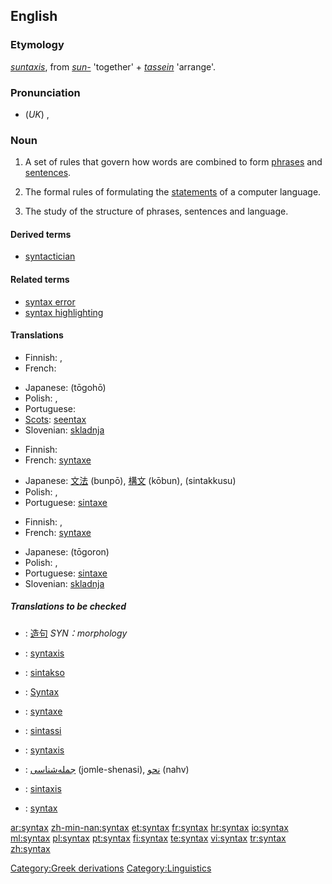 ==English==

{{wikipedia}}

===Etymology===
{{Gr.}} ''[[suntaxis]]'', from ''[[sun-]]'' 'together' + ''[[tassein]]'' 'arrange'.

===Pronunciation===
* (''UK'') {{IPA|/ˈsɪn.tæks/}}, {{SAMPA|/"sIn.t{ks/}}

===Noun===
{{en-noun|syntaxes or syntices|-}}

# A set of rules that govern how words are combined to form [[phrase]]s and [[sentence]]s.
# {{context|computing|countable}} The formal rules of formulating the [[statements]] of a computer language.
# {{linguistics}} The study of the structure of phrases, sentences and language.

====Derived terms====
* [[syntactician]]

====Related terms====
* [[syntax error]]
* [[syntax highlighting]]

====Translations====
{{trans-top|set of rules that govern how words are combined}}
* Finnish: {{t+|fi|lauseoppi}}, {{t-|fi|syntaksi}}
* French: {{t+|fr|syntaxe|f}}
{{trans-mid}}
* Japanese: {{JAchar|[[統語法]]}} (tōgohō)
* Polish: {{t|pl|składnia|f}}, {{t|pl|syntaksa|f}}
* Portuguese: {{t+|pt|sintaxe|f}}
* [[Scots]]: [[seentax]]
* Slovenian: [[skladnja]]
{{trans-bottom}}

{{trans-top|formal rules of a computer language}}
* Finnish: {{t-|fi|syntaksi}}
* French: [[syntaxe]] {{f}}
{{trans-mid}}
* Japanese: [[文法]] (bunpō), [[構文]] (kōbun), {{JAchar|[[シンタックス]]}} (sintakkusu)
* Polish: {{t|pl|składnia|f}}, {{t|pl|syntaksa|f}}
* Portuguese: [[sintaxe]] {{f}}
{{trans-bottom}}

{{trans-top|study of the structure of phrases and sentences}}
* Finnish: {{t+|fi|lauseoppi}}, {{t-|fi|syntaksi}}
* French: [[syntaxe]] {{f}}
{{trans-mid}}
* Japanese: {{JAchar|[[統語論]]}} (tōgoron)
* Polish: {{t|pl|składnia|f}}, {{t|pl|syntaksa|f}}
* Portuguese: [[sintaxe]] {{f}}
* Slovenian: [[skladnja]]
{{trans-bottom}}

=====Translations to be checked=====
{{checktrans}}
{{trans-top|transations to be checked}}
* {{ttbc|Chinese}}: [[造句]] ''SYN：morphology''
* {{ttbc|Dutch}}: [[syntaxis]] {{f}}
* {{ttbc|Esperanto}}: [[sintakso]]
* {{ttbc|German}}: [[Syntax]] {{f}}
* {{ttbc|Interlingua}}: [[syntaxe]]
* {{ttbc|Italian}}: [[sintassi]] {{f}}
* {{ttbc|Latin}}: [[syntaxis]] {{f}}
* {{ttbc|Persian}}: [[جمله‌شناسی]] (jomle-shenasi), [[نحو]] (nahv)
* {{ttbc|Spanish}}: [[sintaxis]] {{f}}
* {{ttbc|Swedish}}: [[syntax]]
{{trans-bottom}}

[[Category:Greek derivations]]
[[Category:Linguistics]]

[[ar:syntax]]
[[zh-min-nan:syntax]]
[[et:syntax]]
[[fr:syntax]]
[[hr:syntax]]
[[io:syntax]]
[[ml:syntax]]
[[pl:syntax]]
[[pt:syntax]]
[[fi:syntax]]
[[te:syntax]]
[[vi:syntax]]
[[tr:syntax]]
[[zh:syntax]]